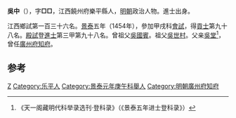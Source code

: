 '''吳中'''（{{bd|？||？}}），字'''□□'''，江西饒州府樂平縣人，[[明朝|明朝]]政治人物。進士出身。

江西鄉試第一百三十六名。[[景泰|景泰]]五年（1454年），參加甲戌科[[會試|會試]]，得[[貢士|貢士]]第九十八名。[[殿試|殿試]]登[[進士|進士]]第三甲第九十八名。曾祖父[[吳國賓|吳國賓]]。祖父[[吳世村|吳世村]]。父亲[[吳堂|吳堂]]<ref>《天一阁藏明代科举录选刊·登科录》（《景泰五年进士登科录》）</ref>，曾任[[廣州府|廣州府]][[知府|知府]]。

==参考==
{{reflist}}
{{明朝人物小作品}}
{{景泰五年甲戌科殿試金榜}}

[[Category:吴姓|Z]]
[[Category:乐平人|Category:乐平人]]
[[Category:景泰元年庚午科舉人|Category:景泰元年庚午科舉人]]
[[Category:明朝廣州府知府|Category:明朝廣州府知府]]